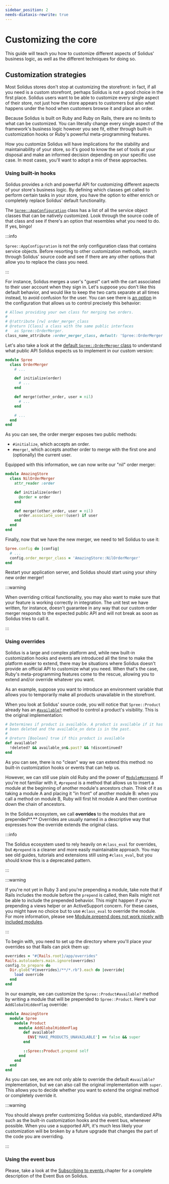 ```yaml
---
sidebar_position: 2
needs-diataxis-rewrite: true
---
```


# Customizing the core

This guide will teach you how to customize different aspects of Solidus' business logic, as well
as the different techniques for doing so.

## Customization strategies

Most Solidus stores don't stop at customizing the storefront: in fact, if all you need is a custom
storefront, perhaps Solidus is not a good choice in the first place. Solidus users want to be able
to customize every single aspect of their store, not just how the store appears to customers but
also what happens under the hood when customers browse it and place an order.

Because Solidus is built on Ruby and Ruby on Rails, there are no limits to what can be customized.
You can literally change every single aspect of the framework's business logic however you see fit,
either through built-in customization hooks or Ruby's powerful meta-programming features.

How you customize Solidus will have implications for the stability and maintainability of your
store, so it's good to know the set of tools at your disposal and make an informed decision
depending on your specific use case. In most cases, you'll want to adopt a mix of these approaches.

### Using built-in hooks

Solidus provides a rich and powerful API for customizing different aspects of your store's business
logic. By defining which classes get called to perform certain tasks in your store, you have the
option to either enrich or completely replace Solidus' default functionality.

The [`Spree::AppConfiguration`](https://github.com/solidusio/solidus/blob/v3.0/core/lib/spree/app\_configuration.rb)
class has a list of all the service object classes that can be natively customized. Look through
the source code of that class and see if there's an option that resembles what you need to do. If
yes, bingo!

:::info

`Spree::AppConfiguration` is not the only configuration class that contains service objects. Before
resorting to other customization methods, search through Solidus' source code and see if there are
any other options that allow you to replace the class you need.

:::

For instance, Solidus merges a user's "guest" cart with the cart associated to their user account
when they sign in. Let's suppose you don't like this default behavior, and would like to keep the
two carts separate at all times instead, to avoid confusion for the user. You can see there
is [an option](https://github.com/solidusio/solidus/blob/v3.0/core/lib/spree/app\_configuration.rb#L382)
in the configuration that allows us to control precisely this behavior:

```ruby title="solidus/core/lib/spree/app_configuration.rb"
# Allows providing your own class for merging two orders.
#
# @!attribute [rw] order_merger_class
# @return [Class] a class with the same public interfaces
#   as Spree::OrderMerger.
class_name_attribute :order_merger_class, default: 'Spree::OrderMerger'
```

Let's also take a look at
the [default `Spree::OrderMerger` class](https://github.com/solidusio/solidus/blob/475d9db5d0291dd4aeddc58ec919988c336729bb/core/app/models/spree/order\_merger.rb)
to understand what public API Solidus expects us to implement in our custom version:

```ruby title="solidus/core/app/models/spree/order_merger.rb"
module Spree
  class OrderMerger
    # ...

    def initialize(order)
      # ...
    end

    def merge!(other_order, user = nil)
      # ...
    end

    # ...
  end
end
```

As you can see, the order merger exposes two public methods:

* `#initialize`, which accepts an order.
* `#merge!`, which accepts another order to merge with the first one and (optionally) the current
user.

Equipped with this information, we can now write our "nil" order merger:

```ruby title="app/models/amazing_store/nil_order_merger.rb"
module AmazingStore
  class NilOrderMerger
    attr_reader :order

    def initialize(order)
      @order = order
    end

    def merge!(other_order, user = nil)
      order.associate_user!(user) if user
    end
  end
end
```

Finally, now that we have the new merger, we need to tell Solidus to use it:

```ruby title="config/initializers/spree.rb"
Spree.config do |config|
  # ...
  config.order_merger_class = 'AmazingStore::NilOrderMerger'
end
```

Restart your application server, and Solidus should start using your shiny new order merger!

:::warning

When overriding critical functionality, you may also want to make sure that your feature is working
correctly in integration. The unit test we have written, for instance, doesn't guarantee in any way
that our custom order merger responds to the expected public API and will not break as soon as
Solidus tries to call it.

:::

### Using overrides

Solidus is a large and complex platform and, while new built-in customization hooks and events are
introduced all the time to make the platform easier to extend, there may be situations where Solidus
doesn't provide an official API to customize what you need. When that's the case, Ruby's
meta-programming features come to the rescue, allowing you to extend and/or override whatever you
want.

As an example, suppose you want to introduce an environment variable that allows you to temporarily
make all products unavailable in the storefront.

When you look at Solidus' source code, you will notice that `Spree::Product` already has
an [`#available?`](https://github.com/solidusio/solidus/blob/v3.0/core/app/models/spree/product.rb#L171)
method to control a product's visibility. This is the original implementation:

```ruby
# Determines if product is available. A product is available if it has not
# been deleted and the available_on date is in the past.
#
# @return [Boolean] true if this product is available
def available?
  !deleted? && available_on&.past? && !discontinued?
end
```

As you can see, there is no "clean" way we can extend this method: no built-in customization hooks
or events that can help us.

However, we can still use plain old Ruby and the power
of [`Module#prepend`](https://ruby-doc.org/core-2.6.1/Module.html#method-i-prepend). If you're not
familiar with it, `#prepend` is a method that allows us to insert a module at the beginning of
another module's ancestors chain. Think of it as taking a module A and placing it "in front" of
another module B: when you call a method on module B, Ruby will first hit module A and then continue
down the chain of ancestors.

In the Solidus ecosystem, we call **overrides** to the modules that are prepended**.** Overrides are
usually named in a descriptive way that expresses how the override extends the original class.

:::info

The Solidus ecosystem used to rely heavily on `#class_eval` for overrides, but `#prepend` is a
cleaner and more easily maintainable approach. You may see old guides, tutorials and extensions
still using `#class_eval`, but you should know this is a deprecated pattern.

:::

:::warning

If you're not yet in Ruby 3 and you're prepending a module, take note that if Rails includes the
module before the `prepend` is called, then Rails might not be able to include the prepended
behavior. This might happen if you're prepending a views helper or an ActiveSupport concern. For
these cases, you might have no choice but to use `#class_eval` to override the module. For more
information, please
see [Module.prepend does not work nicely with included modules](https://github.com/solidusio/solidus/issues/3371).

:::

To begin with, you need to set up the directory where you'll place your overrides so that Rails can
pick them up:

```ruby title="config/application.rb"
overrides = "#{Rails.root}/app/overrides"
Rails.autoloaders.main.ignore(overrides)
config.to_prepare do
  Dir.glob("#{overrides}/**/*.rb").each do |override|
    load override
  end
end
```

In our example, we can customize the `Spree::Product#available?` method by writing a module that
will be prepended to `Spree::Product`. Here's our `AddGlobalHiddenFlag` override:

```ruby title="app/overrides/amazing_store/spree/product/add_global_hidden_flag.rb"
module AmazingStore
  module Spree
    module Product
      module AddGlobalHiddenFlag
        def available?
          ENV['MAKE_PRODUCTS_UNAVAILABLE'] == false && super
        end

        ::Spree::Product.prepend self
      end
    end
  end
end
```

As you can see, we are not only able to override the default `#available?` implementation, but we
can also call the original implementation with `super`. This allows you to decide whether you want
to extend the original method or completely override it.

:::warning

You should always prefer customizing Solidus via public, standardized APIs such as the built-in
customization hooks and the event bus, whenever possible. When you use a supported API, it's much
less likely your customization will be broken by a future upgrade that changes the part of the code
you are overriding.

:::

### Using the event bus

Please, take a look at the [Subscribing to events ](subscribing-to-events.mdx)chapter for a complete
description of the Event Bus on Solidus.
